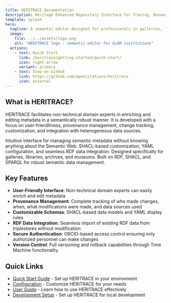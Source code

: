```yaml
---
title: HERITRACE Documentation
description: Heritage Enhanced Repository Interface for Tracing, Research, Archival Curation, and Engagement
template: splash
hero:
  tagline: A semantic editor designed for professionals in galleries, libraries, archives, and museums (GLAM)
  image:
    file: ../../assets/logo.png
    alt: "HERITRACE logo - semantic editor for GLAM institutions"
  actions:
    - text: Quick Start
      link: /heritrace/getting-started/quick-start/
      icon: right-arrow
      variant: primary
    - text: View on GitHub
      link: https://github.com/opencitations/heritrace
      icon: external
---
```



## What is HERITRACE?

HERITRACE facilitates non-technical domain experts in enriching and editing metadata in a semantically robust manner. It is developed with a focus on user-friendliness, provenance management, change tracking, customization, and integration with heterogeneous data sources.

<CardGrid>
	<Card title="For End Users" icon="open-book">
		Intuitive interface for managing semantic metadata without knowing anything about the Semantic Web.
	</Card>
	<Card title="For Developers" icon="setting">
		SHACL-based customization, YAML configuration, and seamless RDF data integration.
	</Card>
	<Card title="GLAM Focused" icon="star">
		Designed specifically for galleries, libraries, archives, and museums.
	</Card>
	<Card title="Semantic Web" icon="puzzle">
		Built on RDF, SHACL, and SPARQL for robust semantic data management.
	</Card>
</CardGrid>

## Key Features

- **User-Friendly Interface**: Non-technical domain experts can easily enrich and edit metadata
- **Provenance Management**: Complete tracking of who made changes, when, what modifications were made, and data sources used
- **Customizable Schemas**: SHACL-based data models and YAML display rules
- **RDF Data Integration**: Seamless import of existing RDF data from triplestores without modification
- **Secure Authentication**: ORCID-based access control ensuring only authorized personnel can make changes
- **Version Control**: Full versioning and rollback capabilities through Time Machine functionality

## Quick Links

- [Quick Start Guide](/heritrace/getting-started/quick-start/) - Set up HERITRACE in your environment
- [Configuration](/heritrace/configuration/app-settings/) - Customize HERITRACE for your needs
- [User Guide](/heritrace/user-guide/overview/) - Learn how to use HERITRACE effectively
- [Development Setup](/heritrace/development/) - Set up HERITRACE for local development